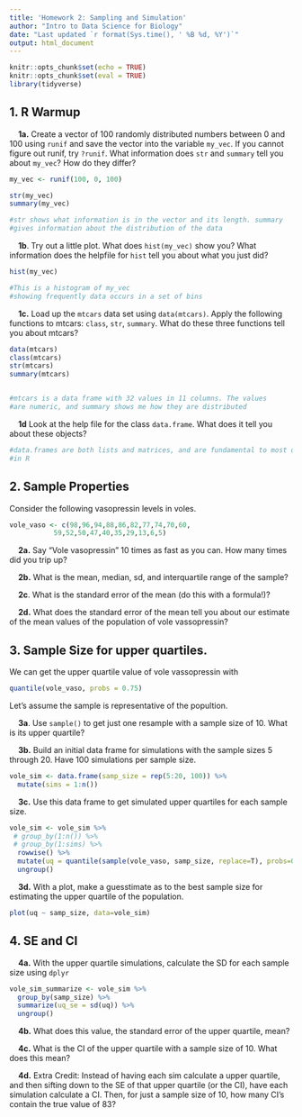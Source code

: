 ```yaml
---
title: 'Homework 2: Sampling and Simulation'
author: "Intro to Data Science for Biology"
date: "Last updated `r format(Sys.time(), ' %B %d, %Y')`"
output: html_document
---
```


```r
knitr::opts_chunk$set(echo = TRUE)
knitr::opts_chunk$set(eval = TRUE)
library(tidyverse)
```

## 1. R Warmup
&nbsp; &nbsp; **1a.** Create a vector of 100 randomly distributed numbers between 0 and 100 using `runif` and save the vector into the variable `my_vec`. If you cannot figure out runif, try `?runif`. What information does `str` and `summary` tell you about `my_vec`?  How do they differ?  

```r
my_vec <- runif(100, 0, 100)

str(my_vec)
summary(my_vec)

#str shows what information is in the vector and its length. summary 
#gives information about the distribution of the data
```

&nbsp; &nbsp; **1b**. Try out a little plot. What does `hist(my_vec)` show you? What information does the helpfile for `hist` tell you about what you just did?  
```r
hist(my_vec)

#This is a histogram of my_vec
#showing frequently data occurs in a set of bins
```

&nbsp; &nbsp; **1c.** Load up the `mtcars` data set using `data(mtcars)`.  Apply the following functions to mtcars: `class`, `str`, `summary`.  What do these three functions tell you about mtcars?  

```r
data(mtcars)
class(mtcars)
str(mtcars)
summary(mtcars)


#mtcars is a data frame with 32 values in 11 columns. The values
#are numeric, and summary shows me how they are distributed
```

&nbsp; &nbsp; **1d** Look at the help file for the class `data.frame`.  What does it tell you about these objects?  

```r
#data.frames are both lists and matrices, and are fundamental to most of the modeling
#in R
```

## 2. Sample Properties
Consider the following vasopressin levels in voles.

```r
vole_vaso <- c(98,96,94,88,86,82,77,74,70,60,
           59,52,50,47,40,35,29,13,6,5)
```

&nbsp; &nbsp; **2a.** Say "Vole vasopressin" 10 times as fast as you can. How many times did you trip up?

&nbsp; &nbsp; **2b.** What is the mean, median, sd, and interquartile range of the sample?

&nbsp; &nbsp; **2c**. What is the standard error of the mean (do this with a formula!)?

&nbsp; &nbsp; **2d.** What does the standard error of the mean tell you about our estimate of the mean values of the population of vole vassopressin?

## 3. Sample Size for upper quartiles.

We can get the upper quartile value of vole vassopressin with

```r
quantile(vole_vaso, probs = 0.75)
```

Let's assume the sample is representative of the popultion.

&nbsp; &nbsp; **3a**. Use `sample()` to get just one resample with a sample size of 10. What is its upper quartile?

&nbsp; &nbsp; **3b.** Build an initial data frame for simulations with the sample sizes 5 through 20. Have 100 simulations per sample size.

```r
vole_sim <- data.frame(samp_size = rep(5:20, 100)) %>%
  mutate(sims = 1:n())
```

&nbsp; &nbsp; **3c.** Use this data frame to get simulated upper quartiles for each sample size.
```r
vole_sim <- vole_sim %>%
 # group_by(1:n()) %>%
 # group_by(1:sims) %>%
  rowwise() %>%
  mutate(uq = quantile(sample(vole_vaso, samp_size, replace=T), probs=0.75)) %>%
  ungroup()
```

&nbsp; &nbsp; **3d.** With a plot, make a guesstimate as to the best sample size for estimating the upper quartile of the population.

```r
plot(uq ~ samp_size, data=vole_sim)
```

## 4. SE and CI

&nbsp; &nbsp; **4a.** With the upper quartile simulations, calculate the SD  for each sample size using `dplyr`

```r
vole_sim_summarize <- vole_sim %>%
  group_by(samp_size) %>%
  summarize(uq_se = sd(uq)) %>%
  ungroup()
```

&nbsp; &nbsp; **4b.** What does this value, the standard error of the upper quartile, mean?

&nbsp; &nbsp; **4c.** What is the CI of the upper quartile with a sample size of 10. What does this mean?

&nbsp; &nbsp; **4d.** Extra Credit: Instead of having each sim calculate a upper quartile, and then sifting down to the SE of that upper quartile (or the CI), have each simulation calculate a CI. Then, for just a sample size of 10, how many CI's contain the true value of 83?
